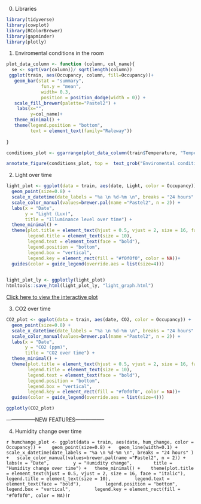 0. Libraries 

```r
library(tidyverse)
library(cowplot)
library(RColorBrewer)
library(gapminder)
library(plotly)
```

1. Enviromental conditions in the room

```r
plot_data_column <- function (column, col_name){
  se <- sqrt(var(column))/ sqrt(length(column))
 ggplot(train, aes(Occupancy, column, fill=Occupancy))+
   geom_bar(stat = "summary", 
             fun.y = "mean",
             width= 0.3,
             position = position_dodge(width = 0)) + 
   scale_fill_brewer(palette="Pastel2") +
    labs(x="",
         y=col_name)+
   theme_minimal() +
   theme(legend.position = "bottom",
         text = element_text(family="Raleway"))
    
}

conditions_plot <- ggarrange(plot_data_column(train$Temperature, "Temperature (°C)"), plot_data_column(train$Humidity, "Humidity (%)"), plot_data_column(train$Light, "Light (Lux)"), plot_data_column(train$CO2, "CO2 (ppm)"), nrow = 2, ncol=2,common.legend = TRUE, legend="bottom")

annotate_figure(conditions_plot, top =  text_grob("Enviromental conditions", face = "bold", size = 16, family="Raleway"))
```

2. Light over time

```r
light_plot <- ggplot(data = train, aes(date, Light, color = Occupancy)) + 
  geom_point(size=0.8) +
  scale_x_datetime(date_labels = "%a \n %d-%m \n", breaks = "24 hours" ) +
  scale_color_manual(values=brewer.pal(name ="Pastel2", n = 2)) + 
  labs(x = "Date", 
       y = "Light (Lux)",
       title = "Illuminance level over time") +
  theme_minimal() + 
  theme(plot.title = element_text(hjust = 0.5, vjust = 2, size = 16, face = "italic"),
        legend.title = element_text(size = 10),
        legend.text = element_text(face = "bold"),
        legend.position = "bottom",
        legend.box = "vertical",
        legend.key = element_rect(fill = "#f0f0f0", color = NA))+
  guides(color = guide_legend(override.aes = list(size=4)))

  
light_plot_ly <- ggplotly(light_plot)
htmltools::save_html(light_plot_ly, "light_graph.html")
```
[Click here to view the interactive plot](light_graph.html)

3. CO2 over time

```r
CO2_plot <- ggplot(data = train, aes(date, CO2, color = Occupancy)) + 
  geom_point(size=0.8) +
  scale_x_datetime(date_labels = "%a \n %d-%m \n", breaks = "24 hours" ) +
  scale_color_manual(values=brewer.pal(name ="Pastel2", n = 2)) + 
  labs(x = "Date", 
       y = "CO2 (ppm)",
       title = "CO2 over time") +
  theme_minimal() + 
  theme(plot.title = element_text(hjust = 0.5, vjust = 2, size = 16, face = "italic"),
        legend.title = element_text(size = 10),
        legend.text = element_text(face = "bold"),
        legend.position = "bottom",
        legend.box = "vertical",
        legend.key = element_rect(fill = "#f0f0f0", color = NA))+
  guides(color = guide_legend(override.aes = list(size=4)))

ggplotly(CO2_plot)
```
-----------------NEW FEATURES-----------------

4. Humidity change over time

```r
humchange_plot <- ggplot(data = train, aes(date, hum_change, color = Occupancy)) + 
  geom_point(size=0.8) +
  geom_line(width=0.1) +
  scale_x_datetime(date_labels = "%a \n %d-%m \n", breaks = "24 hours" ) +
  scale_color_manual(values=brewer.pal(name ="Pastel2", n = 2)) + 
  labs(x = "Date", 
       y = "Humidity change",
       title = "Humidity change over time") +
  theme_minimal() + 
  theme(plot.title = element_text(hjust = 0.5, vjust = 2, size = 16, face = "italic"),
        legend.title = element_text(size = 10),
        legend.text = element_text(face = "bold"),
        legend.position = "bottom",
        legend.box = "vertical",
        legend.key = element_rect(fill = "#f0f0f0", color = NA))
 ```r
